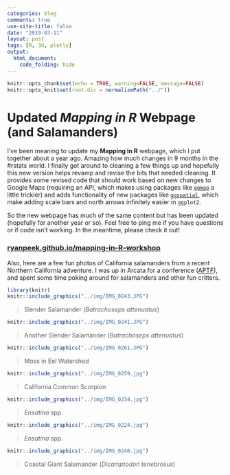 ```yaml
---
categories: blog
comments: true
use-site-title: false
date: "2019-03-11"
layout: post
tags: [R, 3d, plotly]
output: 
  html_document:
    code_folding: hide
---
```



```r
knitr::opts_chunk$set(echo = TRUE, warning=FALSE, message=FALSE)
knitr::opts_knit$set(root.dir = normalizePath("../"))

```

# Updated *Mapping in R* Webpage (and Salamanders)

I've been meaning to update my **Mapping in R** webpage, which I put together about a year ago. Amazing how much changes in 9 months in the #rstats world. I finally got around to cleaning a few things up and hopefully this new version helps revamp and revise the bits that needed cleaning. It provides some revised code that should work based on new changes to Google Maps (requiring an API, which makes using packages like [`ggmap`](https://github.com/dkahle/ggmap) a little trickier) and adds functionality of new packages like [`ggspatial`](https://cran.r-project.org/web/packages/ggspatial/vignettes/ggspatial.html), which make adding scale bars and north arrows infinitely easier in `ggplot2`.

  So the new webpage has much of the same content but has been updated (hopefully for another year or so). Feel free to ping me if you have questions or if code isn't working. In the meantime, please check it out!
  
###  [ryanpeek.github.io/mapping-in-R-workshop](https://ryanpeek.github.io/mapping-in-R-workshop/)
  
Also,  here are a few fun photos of California salamanders from a recent Northern California adventure. I was up in Arcata for a conference ([APTF](http://www.canvamphibs.com/)), and spent some time poking around for salamanders and other fun critters.

```r
library(knitr)
knitr::include_graphics("../img/IMG_0243.JPG")
```
 > Slender Salamander (*Batrachoseps attenuatus*)

```r

knitr::include_graphics("../img/IMG_0241.JPG")

```
 > Another Slender Salamander (*Batrachoseps attenuatus*)


```r

knitr::include_graphics("../img/IMG_0261.JPG")

```

 > Moss in Eel Watershed

```r

knitr::include_graphics("../img/IMG_0259.jpg")

```

 > California Common Scorpion

```r

knitr::include_graphics("../img/IMG_0234.jpg")

```

 > *Ensatina* spp.


```r

knitr::include_graphics("../img/IMG_0224.jpg")

```

> *Ensatina* spp.

```r

knitr::include_graphics("../img/IMG_0240.jpg")

```

 > Coastal Giant Salamander (*Dicamptodon tenebrosus*)